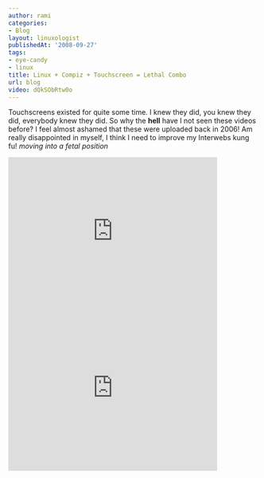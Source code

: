 ```yaml
---
author: rami
categories:
- Blog
layout: linuxologist
publishedAt: '2008-09-27'
tags:
- eye-candy
- linux
title: Linux + Compiz + Touchscreen = Lethal Combo
url: blog
video: dQkSObRtw0o
---
```


Touchscreens existed for quite some time. I knew they did, you knew they did, everybody knew they did. So why the **hell** have I not seen these videos before? I feel almost ashamed that these were uploaded back in 2006! Am really disappointed in myself, I think I need to improve my Interwebs kung fu! _moving into a fetal position_

<iframe width="420" height="315" src="https://www.youtube-nocookie.com/embed/dQkSObRtw0o?rel=0&amp;controls=0&amp;showinfo=0" frameborder="0" allowfullscreen></iframe>

<iframe width="420" height="315" src="https://www.youtube-nocookie.com/embed/Yx9FgLr9oTk?rel=0&amp;controls=0&amp;showinfo=0" frameborder="0" allowfullscreen></iframe>